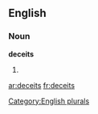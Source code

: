 ==English==

===Noun===
'''deceits'''

# {{plural of|[[deceit]]}}

[[Category:English plurals]]

[[ar:deceits]]
[[fr:deceits]]